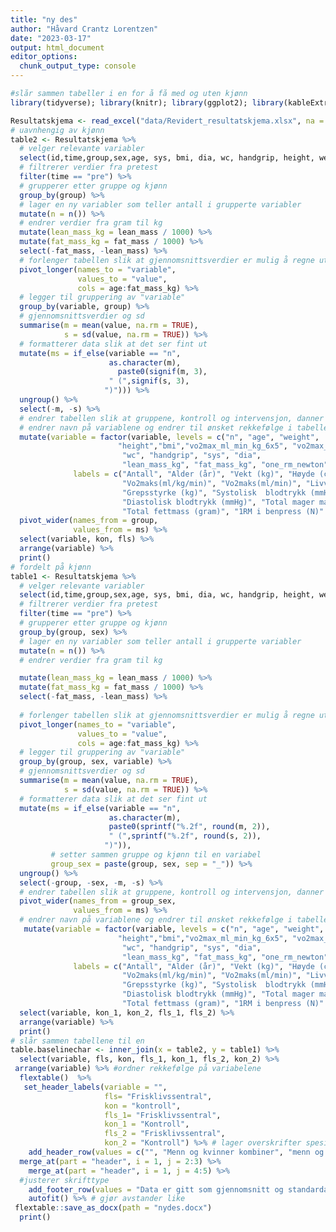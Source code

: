 ```yaml
---
title: "ny des"
author: "Håvard Crantz Lorentzen"
date: "2023-03-17"
output: html_document
editor_options: 
  chunk_output_type: console
---
```


```r
#slår sammen tabeller i en for å få med og uten kjønn
library(tidyverse); library(knitr); library(ggplot2); library(kableExtra); library(readxl); library(dplyr); library(flextable)

Resultatskjema <- read_excel("data/Revidert_resultatskjema.xlsx", na = "NA")
# uavnhengig av kjønn
table2 <- Resultatskjema %>%
  # velger relevante variabler
  select(id,time,group,sex,age, sys, bmi, dia, wc, handgrip, height, weight, vo2max_ml_min_kg_6x5, vo2max_ml_min_6x5, lean_mass, fat_mass, one_rm_newton) %>%
  # filtrerer verdier fra pretest
  filter(time == "pre") %>%
  # grupperer etter gruppe og kjønn
  group_by(group) %>%
  # lager en ny variabler som teller antall i grupperte variabler
  mutate(n = n()) %>%
  # endrer verdier fra gram til kg
  mutate(lean_mass_kg = lean_mass / 1000) %>%
  mutate(fat_mass_kg = fat_mass / 1000) %>%
  select(-fat_mass, -lean_mass) %>%
  # forlenger tabellen slik at gjennomsnittsverdier er mulig å regne ut
  pivot_longer(names_to = "variable",
               values_to = "value",
               cols = age:fat_mass_kg) %>%
  # legger til gruppering av "variable"
  group_by(variable, group) %>%
  # gjennomsnittsverdier og sd
  summarise(m = mean(value, na.rm = TRUE),
            s = sd(value, na.rm = TRUE)) %>%
  # formatterer data slik at det ser fint ut
  mutate(ms = if_else(variable == "n",
                      as.character(m),
                        paste0(signif(m, 3),
                      " (",signif(s, 3),
                     ")"))) %>%
  ungroup() %>%
  select(-m, -s) %>%
  # endrer tabellen slik at gruppene, kontroll og intervensjon, danner en rad
  # endrer navn på variablene og endrer til ønsket rekkefølge i tabellen
  mutate(variable = factor(variable, levels = c("n", "age", "weight", 
                        "height","bmi","vo2max_ml_min_kg_6x5", "vo2max_ml_min_6x5",
                         "wc", "handgrip", "sys", "dia", 
                         "lean_mass_kg", "fat_mass_kg", "one_rm_newton"), 
              labels = c("Antall", "Alder (år)", "Vekt (kg)", "Høyde (cm)","KMI",
                         "Vo2maks(ml/kg/min)", "Vo2maks(ml/min)", "Livvidde (cm)",
                         "Grepsstyrke (kg)", "Systolisk  blodtrykk (mmHg)",
                         "Diastolisk blodtrykk (mmHg)", "Total mager masse (gram)",
                         "Total fettmass (gram)", "1RM i benpress (N)" ))) %>%
  pivot_wider(names_from = group,
              values_from = ms) %>%
  select(variable, kon, fls) %>%
  arrange(variable) %>%
  print()
# fordelt på kjønn
table1 <- Resultatskjema %>%
  # velger relevante variabler
  select(id,time,group,sex,age, sys, bmi, dia, wc, handgrip, height, weight, vo2max_ml_min_kg_6x5, vo2max_ml_min_6x5, lean_mass, fat_mass, one_rm_newton) %>%
  # filtrerer verdier fra pretest
  filter(time == "pre") %>%
  # grupperer etter gruppe og kjønn
  group_by(group, sex) %>%
  # lager en ny variabler som teller antall i grupperte variabler
  mutate(n = n()) %>%
  # endrer verdier fra gram til kg

  mutate(lean_mass_kg = lean_mass / 1000) %>%
  mutate(fat_mass_kg = fat_mass / 1000) %>%
  select(-fat_mass, -lean_mass) %>%
  
  # forlenger tabellen slik at gjennomsnittsverdier er mulig å regne ut
  pivot_longer(names_to = "variable",
               values_to = "value",
               cols = age:fat_mass_kg) %>%
  # legger til gruppering av "variable"
  group_by(group, sex, variable) %>%
  # gjennomsnittsverdier og sd
  summarise(m = mean(value, na.rm = TRUE),
            s = sd(value, na.rm = TRUE)) %>%
  # formatterer data slik at det ser fint ut
  mutate(ms = if_else(variable == "n",
                      as.character(m),
                      paste0(sprintf("%.2f", round(m, 2)),
                      " (",sprintf("%.2f", round(s, 2)),
                     ")")), 
         # setter sammen gruppe og kjønn til en variabel
         group_sex = paste(group, sex, sep = "_")) %>%
  ungroup() %>%
  select(-group, -sex, -m, -s) %>%
  # endrer tabellen slik at gruppene, kontroll og intervensjon, danner en rad
  pivot_wider(names_from = group_sex,
              values_from = ms) %>%
  # endrer navn på variablene og endrer til ønsket rekkefølge i tabellen
   mutate(variable = factor(variable, levels = c("n", "age", "weight", 
                        "height","bmi","vo2max_ml_min_kg_6x5", "vo2max_ml_min_6x5",
                         "wc", "handgrip", "sys", "dia", 
                         "lean_mass_kg", "fat_mass_kg", "one_rm_newton"), 
              labels = c("Antall", "Alder (år)", "Vekt (kg)", "Høyde (cm)","KMI",
                         "Vo2maks(ml/kg/min)", "Vo2maks(ml/min)", "Livvidde (cm)",
                         "Grepsstyrke (kg)", "Systolisk  blodtrykk (mmHg)",
                         "Diastolisk blodtrykk (mmHg)", "Total mager masse (gram)",
                         "Total fettmass (gram)", "1RM i benpress (N)" ))) %>%
  select(variable, kon_1, kon_2, fls_1, fls_2) %>%
  arrange(variable) %>%
  print()
# slår sammen tabellene til en
table.baselinechar <- inner_join(x = table2, y = table1) %>%
  select(variable, fls, kon, fls_1, kon_1, fls_2, kon_2) %>%
 arrange(variable) %>% #ordner rekkefølge på variabelene 
  flextable()  %>%
   set_header_labels(variable = "",
                     fls= "Frisklivssentral",
                     kon = "kontroll",
                     fls_1= "Frisklivssentral", 
                     kon_1 = "Kontroll",
                     fls_2 = "Frisklivssentral", 
                     kon_2 = "Kontroll") %>% # lager overskrifter spesifisert for hver kollonne 
    add_header_row(values = c("", "Menn og kvinner kombiner", "menn og kvinner kombiner", "Kvinner", "Kvinner", "Menn", "Menn")) %>%
  merge_at(part = "header", i = 1, j = 2:3) %>%
    merge_at(part = "header", i = 1, j = 4:5) %>%
  #justerer skrifttype
    add_footer_row(values = "Data er gitt som gjennomsnitt og standardavvik.", colwidths = 7) %>% #legger til fornote
    autofit() %>% # gjør avstander like
 flextable::save_as_docx(path = "nydes.docx")
  print()


```